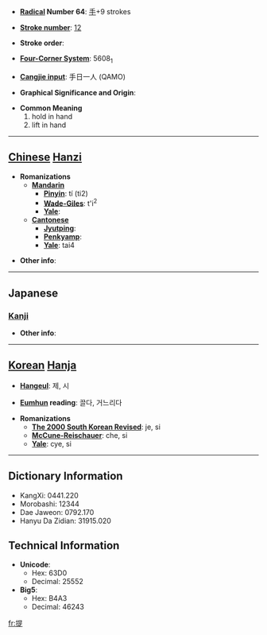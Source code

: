 * '''[[Wiktionary:Chinese radical index| Radical]] Number 64''': [[Wiktionary:Chinese radical index 手|手]]+9 strokes

* '''[[Wiktionary:Chinese total strokes index|Stroke number]]''': [[Wiktionary:Chinese total strokes index 12|12]]

* '''Stroke order''': 

* '''[[Wiktionary:Chinese four corner index|Four-Corner System]]''': 5608<sub>1</sub>

* '''[[Wiktionary:Chinese Cangjie index|Cangjie input]]''': 手日一人 (QAMO)

* '''Graphical Significance and Origin''': 

* '''Common Meaning'''
*#hold in hand
*# lift in hand


----

== [[Chinese]] [[Hanzi]] ==

* '''Romanizations'''
** '''[[Mandarin]]'''
*** '''[[Pinyin]]''': tí (ti2)
*** '''[[Wade-Giles]]''': t'i<sup>2</sup>
*** '''[[Yale]]''': 
** '''[[Cantonese]]'''
*** '''[[Jyutping]]''':
*** '''[[Penkyamp]]''': 
*** '''[[Yale]]''': tai4

* '''Other info''': 

----

==Japanese==
===[[Kanji]]===
{{kanji|on readings=[[てい]] (tei), [[だい]] (dai)|kun readings=[[さげる]] (sageru)}}

* '''Other info''':  

----

== [[Korean]] [[Hanja]] ==

* '''[[Hangeul]]''': 제, 시

* '''[[Eumhun]] reading''': 끌다, 거느리다 

* '''Romanizations'''
** '''[[The 2000 South Korean Revised Romanization|The 2000 South Korean Revised]]''': je, si
** '''[[McCune-Reischauer]]''': che, si
** '''[[Yale]]''': cye, si

----

== Dictionary Information ==

* KangXi: 0441.220
* Morobashi: 12344
* Dae Jaweon: 0792.170
* Hanyu Da Zidian: 31915.020

== Technical Information ==

* '''Unicode''':
** Hex: 63D0
** Decimal: 25552
* '''Big5''':
** Hex: B4A3
** Decimal: 46243

[[fr:提]]